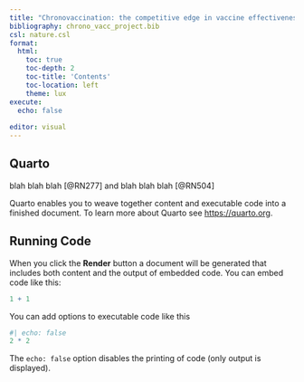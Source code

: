 ```yaml
---
title: "Chronovaccination: the competitive edge in vaccine effectiveness?"
bibliography: chrono_vacc_project.bib
csl: nature.csl
format: 
  html:
    toc: true
    toc-depth: 2
    toc-title: 'Contents'
    toc-location: left
    theme: lux
execute: 
  echo: false
  
editor: visual
---
```


## Quarto

blah blah blah [@RN277] and blah blah blah [@RN504]

Quarto enables you to weave together content and executable code into a finished document. To learn more about Quarto see <https://quarto.org>.

## Running Code

When you click the **Render** button a document will be generated that includes both content and the output of embedded code. You can embed code like this:

```r
1 + 1
```

You can add options to executable code like this

```r
#| echo: false
2 * 2
```

The `echo: false` option disables the printing of code (only output is displayed).
